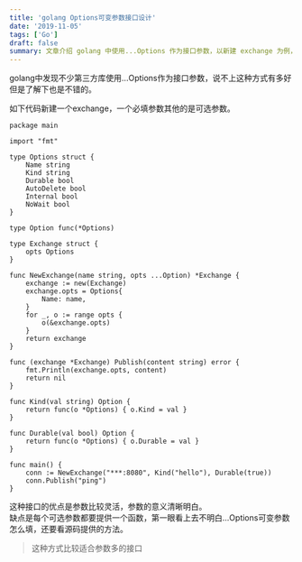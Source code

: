 ```yaml
---
title: 'golang Options可变参数接口设计'
date: '2019-11-05'
tags: ['Go']
draft: false
summary: 文章介绍 golang 中使用...Options 作为接口参数，以新建 exchange 为例，说明其优点是参数灵活、意义清晰，缺点是每个可选参数需提供函数，第一眼难明白怎么填，适合参数多的接口。 
---
```


golang中发现不少第三方库使用...Options作为接口参数，说不上这种方式有多好但是了解下也是不错的。

如下代码新建一个exchange，一个必填参数其他的是可选参数。
```cassandraql
package main

import "fmt"

type Options struct {
	Name string
	Kind string
	Durable bool
	AutoDelete bool
	Internal bool
	NoWait bool
}

type Option func(*Options)

type Exchange struct {
	opts Options
}

func NewExchange(name string, opts ...Option) *Exchange {
	exchange := new(Exchange)
	exchange.opts = Options{
		Name: name,
	}
	for _, o := range opts {
		o(&exchange.opts)
	}
	return exchange
}

func (exchange *Exchange) Publish(content string) error {
	fmt.Println(exchange.opts, content)
	return nil
}

func Kind(val string) Option {
	return func(o *Options) { o.Kind = val }
}

func Durable(val bool) Option {
	return func(o *Options) { o.Durable = val }
}

func main() {
	conn := NewExchange("***:8080", Kind("hello"), Durable(true))
	conn.Publish("ping")
}
```
这种接口的优点是参数比较灵活，参数的意义清晰明白。  
缺点是每个可选参数都要提供一个函数，第一眼看上去不明白...Options可变参数怎么填，还要看源码提供的方法。  

> 这种方式比较适合参数多的接口